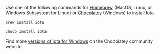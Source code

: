 Use one of the following commands for [Homebrew](https://brew.sh/) (MacOS, Linux, or Windows Subsystem for Linux) or [Chocolatey](https://chocolatey.org/) (Windows) to install Iota.

<Tabs groupId="operating-systems">

<TabItem label="Homebrew" value="mac">

```bash
brew install iota
```

</TabItem>

<TabItem label="Chocolatey" value="win">

```shell
choco install iota
```

Find more [versions of Iota for Windows](https://community.chocolatey.org/packages/iota) on the Chocolatey community website.

</TabItem>

</Tabs>